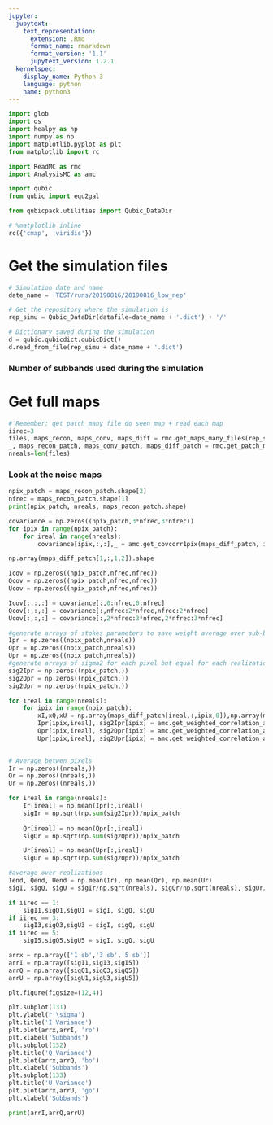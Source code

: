 ```yaml
---
jupyter:
  jupytext:
    text_representation:
      extension: .Rmd
      format_name: rmarkdown
      format_version: '1.1'
      jupytext_version: 1.2.1
  kernelspec:
    display_name: Python 3
    language: python
    name: python3
---
```


```python
import glob
import os
import healpy as hp
import numpy as np
import matplotlib.pyplot as plt
from matplotlib import rc

import ReadMC as rmc
import AnalysisMC as amc

import qubic
from qubic import equ2gal

from qubicpack.utilities import Qubic_DataDir

# %matplotlib inline
rc({'cmap', 'viridis'})

```

# Get the simulation files

```python
# Simulation date and name
date_name = 'TEST/runs/20190816/20190816_low_nep'

# Get the repository where the simulation is
rep_simu = Qubic_DataDir(datafile=date_name + '.dict') + '/'

# Dictionary saved during the simulation
d = qubic.qubicdict.qubicDict()
d.read_from_file(rep_simu + date_name + '.dict')
```

### Number of subbands used during the simulation


# Get full maps

```python
# Remember: get_patch_many_file do seen_map + read each map
iirec=3
files, maps_recon, maps_conv, maps_diff = rmc.get_maps_many_files(rep_simu+'TEST/runs/20190816/', '*nfrecon{}*False*'.format(iirec))
_, maps_recon_patch, maps_conv_patch, maps_diff_patch = rmc.get_patch_many_files(rep_simu+'TEST/runs/20190816/', '*nfrecon3*False*')
nreals=len(files)
```

### Look at the noise maps

```python
npix_patch = maps_recon_patch.shape[2]
nfrec = maps_recon_patch.shape[1]
print(npix_patch, nreals, maps_recon_patch.shape)
```

```python
covariance = np.zeros((npix_patch,3*nfrec,3*nfrec))
for ipix in range(npix_patch):
    for ireal in range(nreals):
        covariance[ipix,:,:],_ = amc.get_covcorr1pix(maps_diff_patch, ipix, stokesjoint=True)
```

```python
np.array(maps_diff_patch[1,:,1,2]).shape
```

```python
Icov = np.zeros((npix_patch,nfrec,nfrec))
Qcov = np.zeros((npix_patch,nfrec,nfrec))
Ucov = np.zeros((npix_patch,nfrec,nfrec))

Icov[:,:,:] = covariance[:,0:nfrec,0:nfrec]
Qcov[:,:,:] = covariance[:,nfrec:2*nfrec,nfrec:2*nfrec]
Ucov[:,:,:] = covariance[:,2*nfrec:3*nfrec,2*nfrec:3*nfrec]

#generate arrays of stokes parameters to save weight average over sub-bands
Ipr = np.zeros((npix_patch,nreals))
Qpr = np.zeros((npix_patch,nreals))
Upr = np.zeros((npix_patch,nreals))
#generate arrays of sigma2 for each pixel but equal for each realization
sig2Ipr = np.zeros((npix_patch,))
sig2Qpr = np.zeros((npix_patch,))
sig2Upr = np.zeros((npix_patch,))

for ireal in range(nreals):
    for ipix in range(npix_patch):
        xI,xQ,xU = np.array(maps_diff_patch[ireal,:,ipix,0]),np.array(maps_diff_patch[ireal,:,ipix,1]),np.array(maps_diff_patch[ireal,:,ipix,2])
        Ipr[ipix,ireal], sig2Ipr[ipix] = amc.get_weighted_correlation_average(xI, Icov[ipix])
        Qpr[ipix,ireal], sig2Qpr[ipix] = amc.get_weighted_correlation_average(xQ, Qcov[ipix])        
        Upr[ipix,ireal], sig2Upr[ipix] = amc.get_weighted_correlation_average(xU, Ucov[ipix])        
        
```

```python
# Average betwen pixels
Ir = np.zeros((nreals,))
Qr = np.zeros((nreals,))
Ur = np.zeros((nreals,))

for ireal in range(nreals):
    Ir[ireal] = np.mean(Ipr[:,ireal])
    sigIr = np.sqrt(np.sum(sig2Ipr))/npix_patch
    
    Qr[ireal] = np.mean(Qpr[:,ireal])
    sigQr = np.sqrt(np.sum(sig2Qpr))/npix_patch

    Ur[ireal] = np.mean(Upr[:,ireal])
    sigUr = np.sqrt(np.sum(sig2Upr))/npix_patch
```

```python
#average over realizations
Iend, Qend, Uend = np.mean(Ir), np.mean(Qr), np.mean(Ur)
sigI, sigQ, sigU = sigIr/np.sqrt(nreals), sigQr/np.sqrt(nreals), sigUr/np.sqrt(nreals)
```

```python
if iirec == 1:
    sigI1,sigQ1,sigU1 = sigI, sigQ, sigU
if iirec == 3:
    sigI3,sigQ3,sigU3 = sigI, sigQ, sigU
if iirec == 5:
    sigI5,sigQ5,sigU5 = sigI, sigQ, sigU
```

```python
arrx = np.array(['1 sb','3 sb','5 sb'])
arrI = np.array([sigI1,sigI3,sigI5])
arrQ = np.array([sigQ1,sigQ3,sigQ5])
arrU = np.array([sigU1,sigU3,sigU5])

plt.figure(figsize=(12,4))

plt.subplot(131)
plt.ylabel(r'\sigma')
plt.title('I Variance')
plt.plot(arrx,arrI, 'ro')
plt.xlabel('Subbands')
plt.subplot(132)
plt.title('Q Variance')
plt.plot(arrx,arrQ, 'bo')
plt.xlabel('Subbands')
plt.subplot(133)
plt.title('U Variance')
plt.plot(arrx,arrU, 'go')
plt.xlabel('Subbands')


```

```python

print(arrI,arrQ,arrU)
```

```python

```
